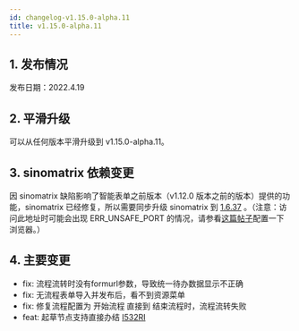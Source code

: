 ```yaml
---
id: changelog-v1.15.0-alpha.11
title: v1.15.0-alpha.11
---
```



## 1. 发布情况

发布日期：2022.4.19

<BundleList
  version="1.15.0-alpha.11"
  frontend="1.15.0-alpha.10"
  backend="1.15.0-alpha.11"
  font="1.13.0"
/>

## 2. 平滑升级

可以从任何版本平滑升级到 v1.15.0-alpha.11。

## 3. sinomatrix 依赖变更

因 sinomatrix 缺陷影响了智能表单之前版本（v1.12.0 版本之前的版本）提供的功能，sinomatrix 已经修复，所以需要同步升级 sinomatrix 到 [1.6.37](http://47.93.34.153:10080/sino-matrix/sino-matrix/blob/master/CHANGELOG.md) 。（注意：访问此地址时可能会出现 ERR_UNSAFE_PORT 的情况，请参看[这篇帖子](https://blog.csdn.net/kjcxmx/article/details/118122483)配置一下浏览器。）

## 4. 主要变更

- fix: 流程流转时没有formurl参数，导致统一待办数据显示不正确
- fix: 无流程表单导入并发布后，看不到资源菜单
- fix: 修复流程配置为 开始流程 直接到 结束流程时，流程流转失败
- feat: 起草节点支持直接办结 [I532RI](https://gitee.com/sinoui/sino-intellisense-form-test/issues/I532RI)

